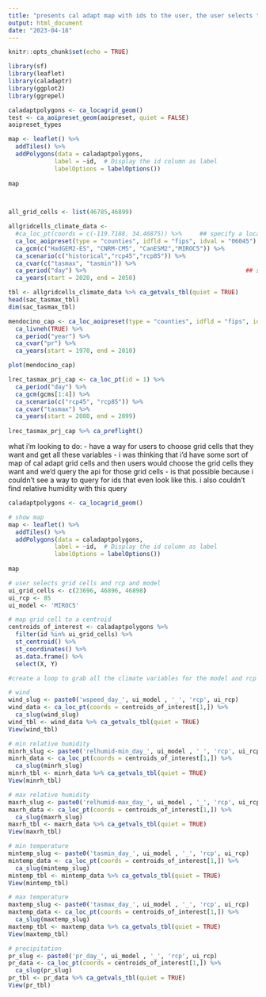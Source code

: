 ```yaml
---
title: "presents cal adapt map with ids to the user, the user selects the ids to work with, then we query through the caladapt api to pull in this data, then we clean the data so that we can use the cal_adapt_4models_allscenarios.R data cleaning functions."
output: html_document
date: "2023-04-18"
---
```


```r
knitr::opts_chunk$set(echo = TRUE)

library(sf)
library(leaflet)
library(caladaptr)
library(ggplot2)
library(ggrepel)
```

```r
caladaptpolygons <- ca_locagrid_geom()
test <- ca_aoipreset_geom(aoipreset, quiet = FALSE)
aoipreset_types

map <- leaflet() %>%
  addTiles() %>%
  addPolygons(data = caladaptpolygons,
             label = ~id,  # Display the id column as label
             labelOptions = labelOptions())
             
map

             
```


```r
all_grid_cells <- list(46785,46899)
```

```r
allgridcells_climate_data <- 
  #ca_loc_pt(coords = c(-119.7188, 34.46875)) %>%     ## specify a location
  ca_loc_aoipreset(type = "counties", idfld = "fips", idval = "06045") %>% 
  ca_gcm(c("HadGEM2-ES", "CNRM-CM5", "CanESM2","MIROC5")) %>%     
  ca_scenario(c("historical","rcp45","rcp85")) %>%                               ## select emission scenarios(s)
  ca_cvar(c("tasmax", "tasmin")) %>%                                          ## select climate variables
  ca_period("day") %>%                                             ## select a temporal aggregation period
  ca_years(start = 2020, end = 2050)    
```

```r
tbl <- allgridcells_climate_data %>% ca_getvals_tbl(quiet = TRUE)
head(sac_tasmax_tbl)
dim(sac_tasmax_tbl)
```


```r
mendocino_cap <- ca_loc_aoipreset(type = "counties", idfld = "fips", idval = "06045") %>% 
  ca_livneh(TRUE) %>% 
  ca_period("year") %>% 
  ca_cvar("pr") %>% 
  ca_years(start = 1970, end = 2010)

plot(mendocino_cap)
```


```r
lrec_tasmax_prj_cap <- ca_loc_pt(id = 1) %>% 
  ca_period("day") %>% 
  ca_gcm(gcms[1:4]) %>% 
  ca_scenario(c("rcp45", "rcp85")) %>% 
  ca_cvar("tasmax") %>% 
  ca_years(start = 2080, end = 2099)
  
lrec_tasmax_prj_cap %>% ca_preflight()
```


what i'm looking to do:
- have a way for users to choose grid cells that they want and get all these variables
- i was thinking that i'd have some sort of map of cal adapt grid cells and then users would choose the grid cells they want and we'd query the api for those grid cells - is that possible because i couldn't see a way to query for ids that even look like this. i also couldn't find relative humidity with this query

```r
caladaptpolygons <- ca_locagrid_geom()

# show map
map <- leaflet() %>%
  addTiles() %>%
  addPolygons(data = caladaptpolygons,
             label = ~id,  # Display the id column as label
             labelOptions = labelOptions())
             
map

# user selects grid cells and rcp and model
ui_grid_cells <- c(23696, 46896, 46898)
ui_rcp <- 85
ui_model <- 'MIROC5'

# map grid cell to a centroid
centroids_of_interest <- caladaptpolygons %>%
  filter(id %in% ui_grid_cells) %>% 
  st_centroid() %>% 
  st_coordinates() %>% 
  as.data.frame() %>% 
  select(X, Y)

#create a loop to grab all the climate variables for the model and rcp of interest. need to name the tables in reference to grid cell id in the list we're looping through. it doesn't matter which is the sample cell at this point. need to make this work for historical data. and test/make sure all the ui model names are the same as the slug model names. look for slugs with "View(ca_catalog_rs())". then ask mal to help get these into the same format that we need for each grid cell.

# wind 
wind_slug <- paste0('wspeed_day_', ui_model , '_', 'rcp', ui_rcp)
wind_data <- ca_loc_pt(coords = centroids_of_interest[1,]) %>% 
  ca_slug(wind_slug)
wind_tbl <- wind_data %>% ca_getvals_tbl(quiet = TRUE)
View(wind_tbl)

# min relative humidity
minrh_slug <- paste0('relhumid-min_day_', ui_model , '_', 'rcp', ui_rcp)
minrh_data <- ca_loc_pt(coords = centroids_of_interest[1,]) %>% 
  ca_slug(minrh_slug)
minrh_tbl <- minrh_data %>% ca_getvals_tbl(quiet = TRUE)
View(minrh_tbl)

# max relative humidity 
maxrh_slug <- paste0('relhumid-max_day_', ui_model , '_', 'rcp', ui_rcp)
maxrh_data <- ca_loc_pt(coords = centroids_of_interest[1,]) %>% 
  ca_slug(maxrh_slug)
maxrh_tbl <- maxrh_data %>% ca_getvals_tbl(quiet = TRUE)
View(maxrh_tbl)

# min temperature
mintemp_slug <- paste0('tasmin_day_', ui_model , '_', 'rcp', ui_rcp)
mintemp_data <- ca_loc_pt(coords = centroids_of_interest[1,]) %>% 
  ca_slug(mintemp_slug)
mintemp_tbl <- mintemp_data %>% ca_getvals_tbl(quiet = TRUE)
View(mintemp_tbl)

# max temperature
maxtemp_slug <- paste0('tasmax_day_', ui_model , '_', 'rcp', ui_rcp)
maxtemp_data <- ca_loc_pt(coords = centroids_of_interest[1,]) %>% 
  ca_slug(maxtemp_slug)
maxtemp_tbl <- maxtemp_data %>% ca_getvals_tbl(quiet = TRUE)
View(maxtemp_tbl)

# precipitation 
pr_slug <- paste0('pr_day_', ui_model , '_', 'rcp', ui_rcp)
pr_data <- ca_loc_pt(coords = centroids_of_interest[1,]) %>% 
  ca_slug(pr_slug)
pr_tbl <- pr_data %>% ca_getvals_tbl(quiet = TRUE)
View(pr_tbl)
```

